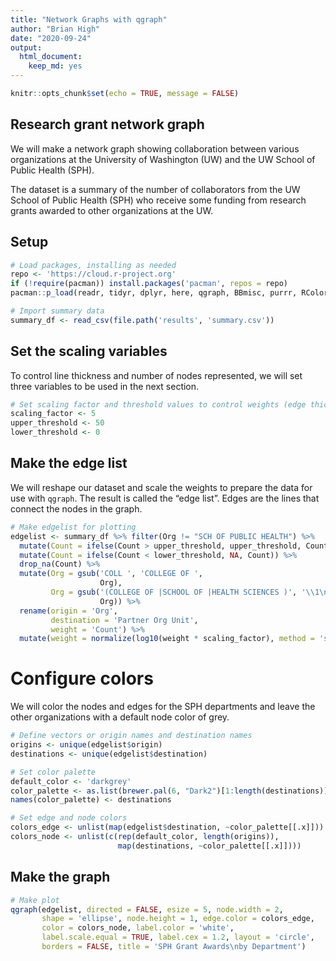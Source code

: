 ```yaml
---
title: "Network Graphs with qgraph"
author: "Brian High"
date: "2020-09-24"
output: 
  html_document:
    keep_md: yes
---
```


```r
knitr::opts_chunk$set(echo = TRUE, message = FALSE)
```

## Research grant network graph

We will make a network graph showing collaboration between various organizations 
at the University of Washington (UW) and the UW School of Public Health (SPH).

The dataset is a summary of the number of collaborators from the UW School of 
Public Health (SPH) who receive some funding from research grants awarded to 
other organizations at the UW.

## Setup

```r
# Load packages, installing as needed
repo <- 'https://cloud.r-project.org'
if (!require(pacman)) install.packages('pacman', repos = repo)
pacman::p_load(readr, tidyr, dplyr, here, qgraph, BBmisc, purrr, RColorBrewer)

# Import summary data
summary_df <- read_csv(file.path('results', 'summary.csv'))
```

## Set the scaling variables

To control line thickness and number of nodes represented, we will set three
variables to be used in the next section.

```r
# Set scaling factor and threshold values to control weights (edge thickness)
scaling_factor <- 5
upper_threshold <- 50
lower_threshold <- 0
```

## Make the edge list

We will reshape our dataset and scale the weights to prepare the data for 
use with `qgraph`. The result is called the "edge list". Edges are the lines
that connect the nodes in the graph.

```r
# Make edgelist for plotting
edgelist <- summary_df %>% filter(Org != "SCH OF PUBLIC HEALTH") %>% 
  mutate(Count = ifelse(Count > upper_threshold, upper_threshold, Count)) %>% 
  mutate(Count = ifelse(Count < lower_threshold, NA, Count)) %>% 
  drop_na(Count) %>% 
  mutate(Org = gsub('COLL ', 'COLLEGE OF ', 
                    Org), 
         Org = gsub('(COLLEGE OF |SCHOOL OF |HEALTH SCIENCES )', '\\1\n', 
                    Org)) %>% 
  rename(origin = 'Org', 
         destination = 'Partner Org Unit', 
         weight = 'Count') %>% 
  mutate(weight = normalize(log10(weight * scaling_factor), method = 'scale'))
```

# Configure colors

We will color the nodes and edges for the SPH departments and leave the other 
organizations with a default node color of grey.

```r
# Define vectors or origin names and destination names
origins <- unique(edgelist$origin)
destinations <- unique(edgelist$destination)

# Set color palette
default_color <- 'darkgrey'
color_palette <- as.list(brewer.pal(6, "Dark2")[1:length(destinations)])
names(color_palette) <- destinations

# Set edge and node colors
colors_edge <- unlist(map(edgelist$destination, ~color_palette[[.x]]))
colors_node <- unlist(c(rep(default_color, length(origins)), 
                        map(destinations, ~color_palette[[.x]])))
```

## Make the graph

```r
# Make plot
qgraph(edgelist, directed = FALSE, esize = 5, node.width = 2, 
       shape = 'ellipse', node.height = 1, edge.color = colors_edge,
       color = colors_node, label.color = 'white', 
       label.scale.equal = TRUE, label.cex = 1.2, layout = 'circle', 
       borders = FALSE, title = 'SPH Grant Awards\nby Department')
```
